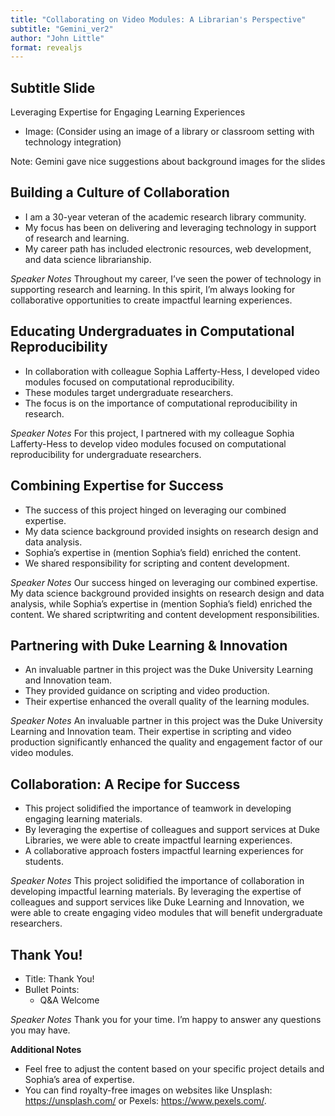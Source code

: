 ```yaml
---
title: "Collaborating on Video Modules: A Librarian's Perspective"
subtitle: "Gemini_ver2"
author: "John Little"
format: revealjs
---
```


## Subtitle Slide

Leveraging Expertise for Engaging Learning Experiences

-   Image: (Consider using an image of a library or classroom setting with technology integration)


Note:  Gemini gave nice suggestions about background images for the slides



## Building a Culture of Collaboration

* I am a 30-year veteran of the academic research library community. 
* My focus has been on delivering and leveraging technology in support of research and learning.
* My career path has included electronic resources, web development, and data science librarianship.

::: {.notes}
*Speaker Notes*
Throughout my career, I've seen the power of technology in supporting research and learning. In this spirit, I'm always looking for collaborative opportunities to create impactful learning experiences.
:::

## Educating Undergraduates in Computational Reproducibility

* In collaboration with colleague Sophia Lafferty-Hess, I developed video modules focused on computational reproducibility.
* These modules target undergraduate researchers.
* The focus is on the importance of computational reproducibility in research.

::: {.notes}
*Speaker Notes*
For this project, I partnered with my colleague Sophia Lafferty-Hess to develop video modules focused on computational reproducibility for undergraduate researchers. 
:::


## Combining Expertise for Success

* The success of this project hinged on leveraging our combined expertise.
* My data science background provided insights on research design and data analysis.
* Sophia's expertise in (mention Sophia's field) enriched the content.
* We shared responsibility for scripting and content development.

::: {.notes}
*Speaker Notes*
Our success hinged on leveraging our combined expertise.  My data science background provided insights on research design and data analysis, while Sophia's expertise in (mention Sophia's field) enriched the content.  We shared scriptwriting and content development responsibilities.
:::

## Partnering with Duke Learning & Innovation

* An invaluable partner in this project was the Duke University Learning and Innovation team.
* They provided guidance on scripting and video production.
* Their expertise enhanced the overall quality of the learning modules.

::: {.notes}
*Speaker Notes*
An invaluable partner in this project was the Duke University Learning and Innovation team.  Their expertise in scripting and video production significantly enhanced the quality and engagement factor of our video modules. 
:::

## Collaboration: A Recipe for Success

* This project solidified the importance of teamwork in developing engaging learning materials.
* By leveraging the expertise of colleagues and support services at Duke Libraries, we were able to create impactful learning experiences.
* A collaborative approach fosters impactful learning experiences for students.

::: {.notes}
*Speaker Notes*
This project solidified the importance of collaboration in developing impactful learning materials.  By leveraging the expertise of colleagues and support services like Duke Learning and Innovation, we were able to create engaging video modules that will benefit undergraduate researchers. 
:::

## Thank You!

* Title: Thank You!
* Bullet Points: 
   * Q&A Welcome

::: {.notes}
*Speaker Notes*
Thank you for your time. I'm happy to answer any questions you may have.
        
**Additional Notes**

* Feel free to adjust the content based on your specific project details and Sophia's area of expertise. 
* You can find royalty-free images on websites like Unsplash: [https://unsplash.com/](https://unsplash.com/) or Pexels: [https://www.pexels.com/](https://www.pexels.com/).    
:::